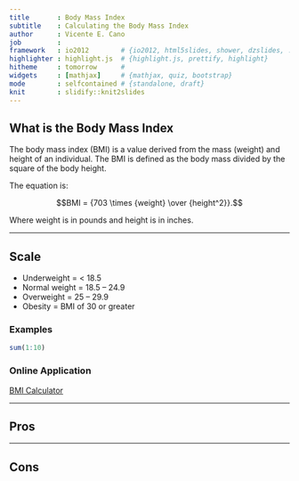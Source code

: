```yaml
---
title       : Body Mass Index
subtitle    : Calculating the Body Mass Index
author      : Vicente E. Cano
job         :
framework   : io2012        # {io2012, html5slides, shower, dzslides, ...}
highlighter : highlight.js  # {highlight.js, prettify, highlight}
hitheme     : tomorrow      #
widgets     : [mathjax]     # {mathjax, quiz, bootstrap}
mode        : selfcontained # {standalone, draft}
knit        : slidify::knit2slides
---
```


## What is the Body Mass Index

The body mass index (BMI) is a value derived from the mass (weight) and height of an individual. The BMI is defined as the body mass divided by the square of the body height.

The equation is:

$$BMI = {703 \times {weight} \over {height^2}}.$$

Where weight is in pounds and height is in inches.

---

## Scale

* Underweight = < 18.5
* Normal weight = 18.5 – 24.9
* Overweight = 25 – 29.9
* Obesity = BMI of 30 or greater

### Examples

```r
sum(1:10)
```

### Online Application

[BMI Calculator](https://vecano.shinyapps.io/shiny-app/)

---

## Pros

---

## Cons
